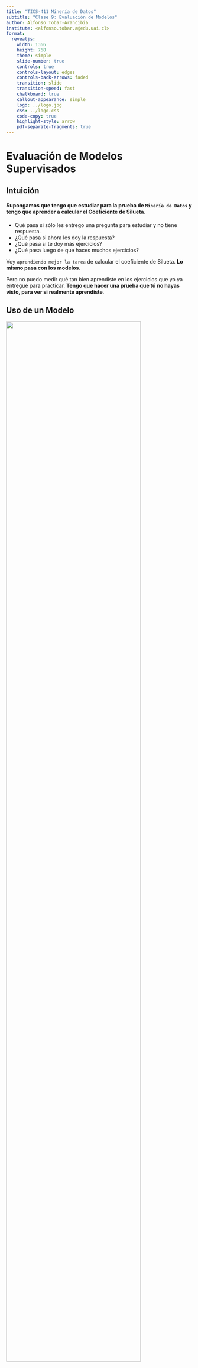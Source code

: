 ```yaml
---
title: "TICS-411 Minería de Datos"
subtitle: "Clase 9: Evaluación de Modelos"
author: Alfonso Tobar-Arancibia
institute: <alfonso.tobar.a@edu.uai.cl>
format:
  revealjs: 
    width: 1366
    height: 768
    theme: simple
    slide-number: true
    controls: true
    controls-layout: edges
    controls-back-arrows: faded
    transition: slide
    transition-speed: fast
    chalkboard: true
    callout-appearance: simple
    logo: ../logo.jpg
    css: ../logo.css
    code-copy: true
    highlight-style: arrow
    pdf-separate-fragments: true
---
```



# Evaluación de Modelos Supervisados 


## Intuición {.smaller}

#### Supongamos que tengo que estudiar para la prueba de `Minería de Datos` y tengo que aprender a calcular el Coeficiente de Silueta.

::: {.incremental}
* Qué pasa si sólo les entrego una pregunta para estudiar y no tiene respuesta.
* ¿Qué pasa si ahora les doy la respuesta?
* ¿Qué pasa si te doy más ejercicios?
* ¿Qué pasa luego de que haces muchos ejercicios?
:::

::: {.callout-tip .fragment}
Voy `aprendiendo mejor la tarea` de calcular el coeficiente de Silueta. **Lo mismo pasa con los modelos**.
:::

::: {.callout-important .fragment}
Pero no puedo medir qué tan bien aprendiste en los ejercicios que yo ya entregué para practicar. **Tengo que hacer una prueba que tú no hayas visto, para ver si realmente aprendiste**.
:::

## Uso de un Modelo {.smaller}

![](img/clase-9/model_usage.png){.lightbox fig-align="center" width="85%"}


::: {.callout-warning .fragment}
**¿Cómo saber que el modelo está funcionando como esperamos?**
:::

# Evaluación de un Modelo

## Métricas

El Rendimieto de un Modelo de Clasificación permite evaluar el `error` asociado al proceso de predicción.

::: {.callout}

Clase Positiva
: Corresponde a la clase/evento de interés. Ej: Tiene cancer, va a pagar su deuda, es un gato. Normalmente se denota como la `Clase 1`.

Clase Negativa
: Corresponde a la clase/evento contrario al de interés. Ej: No tiene cancer, no va a pagar su deuda, no es un gato. Normalmente se denota como la `Clase 0`. 
:::

::: {.callout-tip}
`Scikit-Learn` usa la siguiente convención:

* Si se llama `*_score` un mayor puntaje es mejor.
* Si se llama `*_error` o `*_loss` un mejor puntaje es mejor.
:::

## Métricas: Matriz de Confusión {.smaller}

> La Matriz de Confusión ordena los valores correctamente predichos y también los distintos errores que el modelo puede cometer.

::: {.columns}
::: {.column width="40%"}
![](img/clase-9/conf_mat.png){.lightbox fig-align="center"}
:::
::: {.column width="60%"}
TP (Verdaderos Positivos)
: Corresponde a valores reales de la clase 1 que fueron correctamente predichos como clase 1.

TN (Verdaderos Negativos)
: Corresponde a valores reales de la clase 0 que fueron correctamente predichos como clase 0.

FP (Falsos Positivos)
: Corresponde a valores reales de la clase 0 que fueron incorrectamente predichos como clase 1.

FN (Falsos Negativos)
: Corresponde a valores reales de la clase 1 que fueron incorrectamente predichos como clase 0.
:::
::: 

## Métricas: A partir de la Matriz de Confusión {.smaller}

::: {.columns}
::: {.column}
::: {.callout appearance="default"}
## Accuracy
$$\frac{TP + TN}{TP + TN + FP + FN}$$
:::

::: {.callout appearance="default"}
## Precision
$$\frac{TP}{TP + FP}$$
:::

:::
::: {.column}
::: {.callout appearance="default"}
## Recall
$$\frac{TP}{TP + FN}$$
:::
::: {.callout appearance="default"}
## F1-Score
$$\frac{2\cdot Precision \cdot Recall}{Precision + Recall} = \frac{2 \cdot TP}{2\cdot TP + FP + FN}$$
:::
:::
::: 

::: {.callout-tip}
* **Accuracy** es probablemente la métrica más sencilla y más utilizada.
* **Precision** y **Recall** ponderarán distintos errores (FP y FN respectivamente) con mayor severidad. Ambas métricas son Antagonistas. 
* **F1-Score** corresponde a la media armónica del **Precision** y **Recall,** y tiende a ponderar los errores de manera más balanceada. 
:::

### ¿Cuándo utilizar cada tipo de error?

## Curva ROC {.smaller}

La curva ROC fue desarrollada en 1950 para analizar señales ruidosas. La curva ROC permite al operador contrapesar la tasa de verdaderos positivos (Eje $y$) versus los falsos positivos (Eje x).

> El área bajo la curva representa la `calidad del modelo`. Una manera de interpretarla es como la probabilidad de que una predicción de la clase positiva tenga mayor probabilidad que una de clase negativa. En otras palabras, **mide que las probabilidades se encuentren correctamente ordenadas**. Por lo tanto varía entre 0.5 y 1. 


::: {.columns}
::: {.column}
![](img/clase-9/roc.png){.lightbox fig-align="center" width="80%"}
:::
::: {.column}

##### ROC $\sim$ 0.5
![](img/clase-9/roc_ex_1.png){.lightbox fig-align="center" width="90%"}

##### ROC $\sim$ 1
![](img/clase-9/roc_ex_2.png){.lightbox fig-align="center" width="90%"}
:::
::: 

## Implementación en Python

```.python
from sklearn.metrics import accuracy_score, precision_score, recall_score, f1_score, roc_auc_score

accuracy_score(y_true, y_pred)
precision_score(y_true, y_pred)
recall_score(y_true, y_pred)
f1_score(y_true, y_pred)
roc_auc_score(y_true, y_proba)
```

* **y_true**: Corresponde a las etiquetas reales del Dataset.
* **y_pred**: Corresponde a las predicciones realizadas por el modelo. 
* **y_proba**: Corresponden a las probabilidades predichas por el modelo (si es que el modelo lo permite). 


## Implementación en Python: Matriz de Confusión

```.python
from sklearn.metrics import ConfusionMatrixDisplay

ConfusionMatrixDisplay.from_predictions(y_true, y_pred)
```

![](img/clase-9/conf_mat_sklearn.png){.lightbox fig-align="center" }

## Implementación en Python: Curva ROC

```.python
from sklearn.metrics import RocCurveDisplay

RocCurveDisplay.from_predictions(y_true, y_proba)
```

![](img/clase-9/roc_curve_sklearn.png){.lightbox fig-align="center" }


# Sobre el aprendizaje de un Modelo

## Curva de Aprendizaje: Training {.smaller}

![](img/clase-9/training_curve.png){.lightbox fig-align="center"}

::: {.callout-note}
¿Qué sería la Complejidad del Modelo?
:::

## Curva de Aprendizaje: Validación {.smaller}

![](img/clase-9/validation_curve.png){.lightbox fig-align="center"}

::: {.callout-caution}
¿Por qué el modelo pierde rendimiento cuando aumenta su Complejidad?
:::

## Curva de Aprendizaje: Mejor Ajuste {.smaller}

::: {.columns}
::: {.column width="65%"}
![](img/clase-9/learning_curve.png){.lightbox fig-align="center"}
:::
::: {.column width="35%"}
::: {.callout-important}
## **Overfitting**: 
Gran diferencia entre Training y Validation Score.

:::
::: {.callout-caution appearance="default"}
## **Underfitting**: 
Poca diferencia entre Training y Validation Score, pero con ambos puntajes *"relativamente bajos"*. 
:::
::: {.callout-note}
## **Proper fitting**:
Corresponde al mejor puntaje en el set de Validación. Donde también la distancia entre Train y Test es ***poca***.
:::
:::
::: 


## Evaluación {.smaller}

> La evaluación de modelos supervisados es fundamental. De no hacerlo de forma correcta podemos quedarnos con una idea muy equivocada del rendimiento del modelo.

::: {.callout-caution}
Un modelo con un rendimiento incorrecto puede entregar predicciones completamente inútiles. 
:::

Cross Validation (Validación Cruzada)
: > Se debe evaluar el rendimiento de un modelo en un `dataset diferente` al que fue entrenado. Esta es la única manera en la que se puede medir el poder de generalización.

Generalización
: > Corresponde a la habilidad de un modelo de adaptarse apropiadamente a datos no vistos previamente. 

::: {.callout-important}
Para esto se asume que todos los datos son i.i.d (`independent and identically distributed`). De no lograr esto, lograr buenos rendimientos es más difícil.
:::

## Complejidad de un Modelo

#### ¿Qué modelo es un mejor clasificador?

![](img/clase-9/overfitting.png){.lightbox fig-align="center" width="70%"}

## Complejidad de un Modelo {.smaller}

::: {.columns}
::: {.column}

### Overfitting
![](img/clase-9/overf.png){.lightbox fig-align="center" width="80%"}
:::
::: {.column}

### Underfitting
![](img/clase-9/underf.png){.lightbox fig-align="center" width="80%"}
:::
::: 

::: {.callout-tip .fragment}
**Regularización**: Se refiere a una penalización que damos al modelo para que `disminuya su complejidad` de modo tal que evite el ***Overfitting***. En el caso de KNN, $K$ es un parámetro de regularización.
:::

# Esquemas de Validación

## Validación Cruzada: Holdout {.smaller}

> También es conocido como `Train Test Split` o simplemente `Split`. Corresponde a la separacion de nuestra data cuando con el proposito de aislar observaciones que el modelo no vea para una correcta evaluación.

::: {.columns}
::: {.column width="30%"}
![](img/clase-9/dataset.png){.lightbox fig-align="center" width="85%"}
:::
::: {.column width="30%"}

::: {.r-stack}

![](img/clase-9/trainset.png){.lightbox fig-align="center" width="85%" .fragment fragment-index=1}

![](img/clase-9/split.png){.lightbox fig-align="center" width="85%" .fragment fragment-index=2}
::: 
:::
::: {.column width="40%"}

::: {.callout-caution .fragment fragment-index=1}
* El `train set` es la porción de los datos que se utilizará `exclusivamente` para entrenar los datos. 
:::

::: {.callout-tip .fragment fragment-index=2}
* El `test set` es la porción de los datos que se utilizará exclusivamente para validar los datos. 
* El `test set` simula los datos que eventualmente entrarán el modelo para obtener una predicción. 
:::

::: {.callout-note .fragment fragment-index=3}
* Normalmente se utilizan splits del tipo 70/30, 80/20 o 90/10.
:::

::: {.callout-important .fragment fragment-index=4}
* ¿Cuál es el problema con este tipo de validación?
:::

:::
::: 

## Variante Holdout

::: {.columns}
::: {.column}
::: {.r-stack}
![](img/clase-9/trainset.png){.lightbox fig-align="center" .fragment fragment-index=1}

![](img/clase-9/train-val.png){.lightbox fig-align="center" .fragment fragment-index=2}

![](img/clase-9/full-holdout.png){.lightbox fig-align="center" .fragment fragment-index=3}
:::
:::
::: {.column}
::: {.callout-warning .fragment fragment-index=2}
* Se agrega un `validation set` el cuál se utilizará para escoger los `hiperparámetros` que muestren un mejor poder de generalización.
:::

::: {.callout-tip .fragment fragment-index=3}
* El `train set` y el `test set` cumplen la misma función que tenían antes.
:::
:::
::: 

## Variante Holdout: Procedimiento {.smaller}

::: {.columns}
::: {.column width="30%"}
![](img/clase-9/full-holdout.png){.lightbox fig-align="center" }
:::
::: {.column width="70%" .fragment}

#### Procedimiento

* Repetir para cada `Modelo` a probar.

::: {.callout-important}
* Vamos a entender un modelo como la combinación de un `Algoritmo de Aprendizaje` + `Hiperparámetros` + `Preprocesamiento`.
:::

::: {.incremental}
1. Se entrena cada `Modelo` en el `train set`. Se mide una métrica de Evaluación apropiada utilizando el `Validation Set`. La llamaremos ***métrica de Validación***.
2. Se escoge el mejor `Modelo` como el que tenga la mejor ***métrica de Validación***.
3. Se reentrena el ***modelo escogido*** pero ahora en un *"nuevo set"* compuesto por el `Train set` + el `Validation set`. 
4. Se reporta el rendimiento final del ***mejor modelo*** (al momento del diseño) utilizando métricas medidas en el `Test Set`.
:::

:::
::: 

## K-Fold CV {.smaller}

::: {.callout-caution}
* El proceso de Holdout podría llevar a un proceso de overfitting del Test Set si el modelo no es lo suficientemente robusto. 
* Definiremos la robustez más adelante.
:::


::: {.columns}
::: {.column width="40%"}

::: {.callout-note }
El K-Fold CV se aplica sólo al `Train Set` y la métrica final que se reporta utilizando el `Test Set`.
:::

![](img/clase-9/K-Fold.png){.lightbox fig-align="center" }
:::
::: {.column width="60%"}
Fold
: Entenderemos Folds como divisiones que haremos a nuestro dataset. (En el ejemplo se divide el dataset en 5 Folds). 

Split
: Entenderemos Splits, como iteraciones. En cada iteración utilizaremos un Fold como `Validation Set` y todos los Folds restantes como `Train Set`. 

::: {.callout-important}
* La métrica final se calculará como el promedio de las ***Métricas de Validación*** para cada `Split`. 
* A veces la variabilidad (medido a través de la Desviación Estándar) también es usado como criterio para elegir el mejor modelo. 
:::

:::
::: 

## Bootstrap {.smaller}

Consiste en generar subgrupos aleatorios con repetición. Normalmente requiere específicar el tamaño de la muestra de entrenamiento. Y la cantidad de repeticiones que del proceso. Los sets de validación (en morado) acá se denominan ***out-of-bag*** samples.

::: {.columns}
::: {.column width="40%"}
![](img/clase-9/data_boot.png){.lightbox fig-align="center" }

::: {.callout-tip}
* La métrica final a reportar se mide como el promedio de los ***out-of-bag*** samples.
:::
:::
::: {.column width="60%"}
![](img/clase-9/iter_boot.png){.lightbox fig-align="center" width="50%"}
:::
::: 

## Variantes y Consejos {.smaller}

Stratified K-Fold
: Es la variante más utilizada de K-Fold el cual genera los folds considerando que se mantenga la proporción de etiquetas en cada Fold.

Leave One Out
: Sería una variante con $K=n$. Por lo tanto, el `Validation Set` tiene sólo una observación. 

::: {.callout-tip appearance="default" style="font-size: 130%;"}

#### ¿Cuando usar cada uno?

* Si se tiene una cantidad de datos suficiente (normalmente tamaños muy grandes se prefiere) el **Holdout.** 
  * Entre más registros, menos % de `Validation Set` se deja.
* Si se requiere robustez, o hay Test sets que son muy variables se prefiere **K-Fold.**
  * Si es que hay desbalance de clases, se prefiere la versión **Stratified**.  
* Si se tienen ***muy pocos*** datos, entonces utilizar **Leave-One-Out**.
* **Bootstrap** también es utilizado cuando se tengan pocos datos. Aunque suele ser un approach más estadístico.
:::

## Baseline 

> Un modelo `Baseline` es un modelo simple, normalmente sin aprendizaje asociado o con poder de aprendizaje más limitado, el cuál será utilizado como medida de referencia para ver si algoritmos más complejos efectivamente están aprendiendo.

::: {.callout-note}
Si estamos probando un nuevo modelo y éste es capaz de **superar el rendimiento de un Baseline**, se considera como que estamos aprendiendo algo nuevo.
:::

::: {.callout-caution}
Modelos que **no superaron** el puntaje de un modelo Baseline normalmente son deshechados.
:::

## Implementación en Python: Baselines

```.python
from sklearn.dummy import DummyClassifier

dc = DummyClassifier(strategy="prior", random_state = 42, constant=None)
dc.fit(X_train,y_train)
y_pred = dc.predict(X_test)
```

<br>

::: {style="font-size: 75%;"}
* **strategy**: Corresponde a estrategias *"dummy"* con las cuales generar predicciones.
    * *"prior"*: predice siempre la clase más frecuente observada en el entrenamiento. Si se predice la probabilidad, se devuelve la probabilidad empírica. 
    * *"constant"*: Devuelve un valor constante provisto por el usuario.
    * *"uniform"*: Predice probabilidades aleatorios obtenidas mediante una distribución uniforme. 

:::

## Data Leakage {.smaller}

Fuga de Datos
: > Se refiere al proceso donde el modelo por alguna razón conoce información que no debería conocer. Puede ser información del `Test Set` o variables que revelan información primordial sobre la etiqueta.

::: {.callout-important}
Cuando existe `Data Leakage` es posible que los resultados del modelo no reflejen correctamente su rendimiento dando una falsa sensación de optimismo.
:::

### Ejemplos

* Estandarizar o aplicar preprocesamientos antes del Split de la Data.
* Utilizar variables que tienen directa relación con el Target. 

::: {.callout-tip .fragment}
Se recomienda siempre que sea posible utilizar `Pipelines` para poder evitar el **Data Leakage**. 
:::

# Arrivederci!


::: {.footer}
<p xmlns:cc="http://creativecommons.org/ns#" xmlns:dct="http://purl.org/dc/terms/"><span property="dct:title">Tics-411 Minería de Datos</span> está licenciado bajo <a href="http://creativecommons.org/licenses/by-nc-sa/4.0/?ref=chooser-v1" target="_blank" rel="license noopener noreferrer" style="display:inline-block;">CC BY-NC-SA 4.0

<img style="height:22px!important;margin-left:3px;vertical-align:text-bottom;" src="https://mirrors.creativecommons.org/presskit/icons/cc.svg?ref=chooser-v1"><img style="height:22px!important;margin-left:3px;vertical-align:text-bottom;" src="https://mirrors.creativecommons.org/presskit/icons/by.svg?ref=chooser-v1"><img style="height:22px!important;margin-left:3px;vertical-align:text-bottom;" src="https://mirrors.creativecommons.org/presskit/icons/nc.svg?ref=chooser-v1"><img style="height:22px!important;margin-left:3px;vertical-align:text-bottom;" src="https://mirrors.creativecommons.org/presskit/icons/sa.svg?ref=chooser-v1"></a></p>
:::